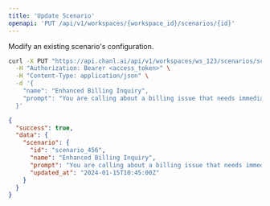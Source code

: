 ```yaml
---
title: 'Update Scenario'
openapi: 'PUT /api/v1/workspaces/{workspace_id}/scenarios/{id}'
---
```


Modify an existing scenario's configuration.

<RequestExample>

```bash cURL
curl -X PUT "https://api.chanl.ai/api/v1/workspaces/ws_123/scenarios/scenario_456" \
  -H "Authorization: Bearer <access_token>" \
  -H "Content-Type: application/json" \
  -d '{
    "name": "Enhanced Billing Inquiry",
    "prompt": "You are calling about a billing issue that needs immediate attention."
  }'
```

</RequestExample>

<ResponseExample>

```json Success Response
{
  "success": true,
  "data": {
    "scenario": {
      "id": "scenario_456",
      "name": "Enhanced Billing Inquiry",
      "prompt": "You are calling about a billing issue that needs immediate attention.",
      "updated_at": "2024-01-15T10:45:00Z"
    }
  }
}
```

</ResponseExample>